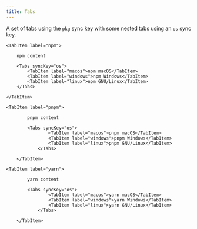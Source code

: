 ```yaml
---
title: Tabs
---
```



A set of tabs using the `pkg` sync key with some nested tabs using an `os` sync key.

<Tabs syncKey="pkg">

    <TabItem label="npm">

    	npm content

    	<Tabs syncKey="os">
    		<TabItem label="macos">npm macOS</TabItem>
    		<TabItem label="windows">npm Windows</TabItem>
    		<TabItem label="linux">npm GNU/Linux</TabItem>
    	</Tabs>

    </TabItem>

    <TabItem label="pnpm">

    		pnpm content

    		<Tabs syncKey="os">
    				<TabItem label="macos">pnpm macOS</TabItem>
    				<TabItem label="windows">pnpm Windows</TabItem>
    				<TabItem label="linux">pnpm GNU/Linux</TabItem>
    			</Tabs>

    	</TabItem>

    <TabItem label="yarn">

    		yarn content

    		<Tabs syncKey="os">
    				<TabItem label="macos">yarn macOS</TabItem>
    				<TabItem label="windows">yarn Windows</TabItem>
    				<TabItem label="linux">yarn GNU/Linux</TabItem>
    			</Tabs>

    	</TabItem>

</Tabs>
